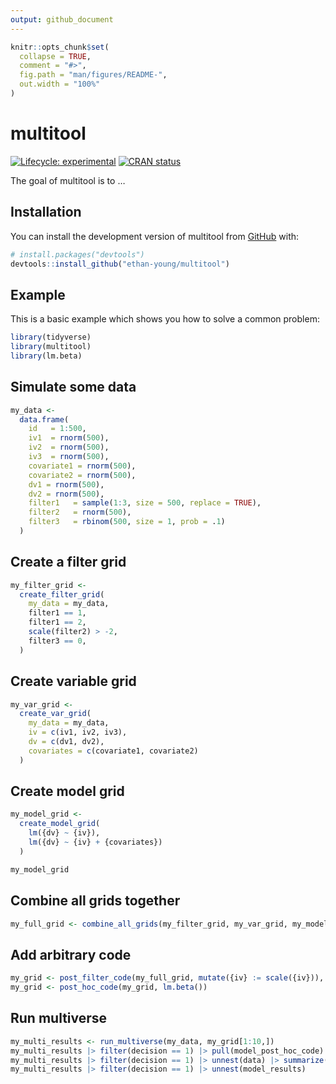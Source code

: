 ```yaml
---
output: github_document
---
```


<!-- README.md is generated from README.Rmd. Please edit that file -->

```r
knitr::opts_chunk$set(
  collapse = TRUE,
  comment = "#>",
  fig.path = "man/figures/README-",
  out.width = "100%"
)
```

# multitool

<!-- badges: start -->
[![Lifecycle: experimental](https://img.shields.io/badge/lifecycle-experimental-orange.svg)](https://lifecycle.r-lib.org/articles/stages.html#experimental)
[![CRAN status](https://www.r-pkg.org/badges/version/multitool)](https://CRAN.R-project.org/package=multitool)
<!-- badges: end -->

The goal of multitool is to ...

## Installation

You can install the development version of multitool from [GitHub](https://github.com/) with:

``` r
# install.packages("devtools")
devtools::install_github("ethan-young/multitool")
```

## Example

This is a basic example which shows you how to solve a common problem:

```r
library(tidyverse)
library(multitool)
library(lm.beta)
```

## Simulate some data

```r
my_data <-
  data.frame(
    id   = 1:500,
    iv1  = rnorm(500),
    iv2  = rnorm(500),
    iv3  = rnorm(500),
    covariate1 = rnorm(500),
    covariate2 = rnorm(500),
    dv1 = rnorm(500),
    dv2 = rnorm(500),
    filter1   = sample(1:3, size = 500, replace = TRUE),
    filter2   = rnorm(500),
    filter3   = rbinom(500, size = 1, prob = .1)
  )
```

## Create a filter grid

```r
my_filter_grid <-
  create_filter_grid(
    my_data = my_data,
    filter1 == 1,
    filter1 == 2,
    scale(filter2) > -2,
    filter3 == 0,
  )
```

## Create variable grid

```r
my_var_grid <-
  create_var_grid(
    my_data = my_data,
    iv = c(iv1, iv2, iv3),
    dv = c(dv1, dv2),
    covariates = c(covariate1, covariate2)
  )
```


## Create model grid

```r
my_model_grid <-
  create_model_grid(
    lm({dv} ~ {iv}),
    lm({dv} ~ {iv} + {covariates})
  )

my_model_grid
```

## Combine all grids together

```r
my_full_grid <- combine_all_grids(my_filter_grid, my_var_grid, my_model_grid)
```

## Add arbitrary code

```r
my_grid <- post_filter_code(my_full_grid, mutate({iv} := scale({iv})), mutate({dv} := log({dv})))
my_grid <- post_hoc_code(my_grid, lm.beta())
```

## Run multiverse

```r
my_multi_results <- run_multiverse(my_data, my_grid[1:10,])
my_multi_results |> filter(decision == 1) |> pull(model_post_hoc_code) |> str_replace_all(" \\|> ", " |> \n") |> glue::glue()
my_multi_results |> filter(decision == 1) |> unnest(data) |> summarize(mean = mean(iv1), sd = sd(iv1))
my_multi_results |> filter(decision == 1) |> unnest(model_results)
```

